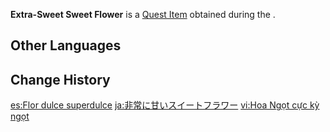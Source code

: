 {{Item Infobox
|id           = 100548
|image        = Item_Sweet_Flower.png
|type         = Quest Items
|description  = A plant with a rich, sweet fragrance that makes an excellent sweetener.<br>Some say plants have feelings too &mdash; show them enough care and attention, and they will strive to bloom all the more fragrantly. Sometimes, though, this will then make them the target of people who don't know how to mind their own business.
|source1      = Obtained during the quest ''[[Equilibrium]]''
|quest        = Equilibrium
|related_type = Variant
|related_item = Sweet Flower
}}
'''Extra-Sweet Sweet Flower''' is a [[Quest Item]] obtained during the {{Quest|Equilibrium}}.

==Other Languages==
{{Other Languages
|default_hidden = 1
|en      = Extra-Sweet Sweet Flower
|zhs     = 特别甜的甜甜花
|zhs_rm  = Tèbié Tián de Tiántián-huā
|zht     = 特別甜的甜甜花
|zht_rm  = Tèbié Tián de Tiántián-huā
|ja      = 非常に甘いスイートフラワー
|ja_rm   = Hijou ni Amai Suiitofurawaa
|ko      = 매우 달콤한 달콤달콤꽃
|ko_rm   = Maeu Dalkomhan Dalkomdalkomkkot
|es      = Flor dulce superdulce
|fr      = Fleur sucrante très sucrée
|ru      = Приторный цветок-сахарок
|th      = Sweet Flower ที่หวานเป็นพิเศษ
|th_rm   = 
|vi      = Hoa Ngọt cực kỳ ngọt
|de      = Besonders süße Zuckerblume
|id      = Sweet Flower Ekstra Manis
|pt      = Flor Doce Superdoce
|tr      = Ekstra Tatlı Çiçek
|it      = Fiordolce extradolce
}}

==Change History==
{{Change History|1.1}}

[[es:Flor dulce superdulce]]
[[ja:非常に甘いスイートフラワー]]
[[vi:Hoa Ngọt cực kỳ ngọt]]